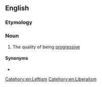 ==English==

===Etymology===
{{suffix|en|progressive|ness}}

===Noun===
{{en-noun|-}}

# The quality of being [[progressive]]

====Synonyms====
* {{l|en|progressivity}}

[[Catehory:en:Leftism]]
[[Catehory:en:Liberalism]]